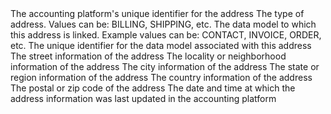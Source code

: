 <ResponseField name="platform_id" type="string" required>
  The accounting platform's unique identifier for the address
</ResponseField>

<ResponseField name="type" type="enum" required>
  The type of address. Values can be: BILLING, SHIPPING, etc.
</ResponseField>

<ResponseField name="data_model" type="string" required>
  The data model to which this address is linked. Example values can be: CONTACT, INVOICE, ORDER, etc.
</ResponseField>

<ResponseField name="data_model_id" type="string" required>
  The unique identifier for the data model associated with this address
</ResponseField>

<ResponseField name="street" type="string" optional>
  The street information of the address
</ResponseField>

<ResponseField name="locality" type="string" optional>
  The locality or neighborhood information of the address
</ResponseField>

<ResponseField name="city" type="string" required>
  The city information of the address
</ResponseField>

<ResponseField name="state" type="string" required>
  The state or region information of the address
</ResponseField>

<ResponseField name="country" type="string" required>
  The country information of the address
</ResponseField>

<ResponseField name="pincode" type="string" optional>
  The postal or zip code of the address
</ResponseField>

<ResponseField name="updated_at" type="date" required>
  The date and time at which the address information was last updated in the accounting platform
</ResponseField>
